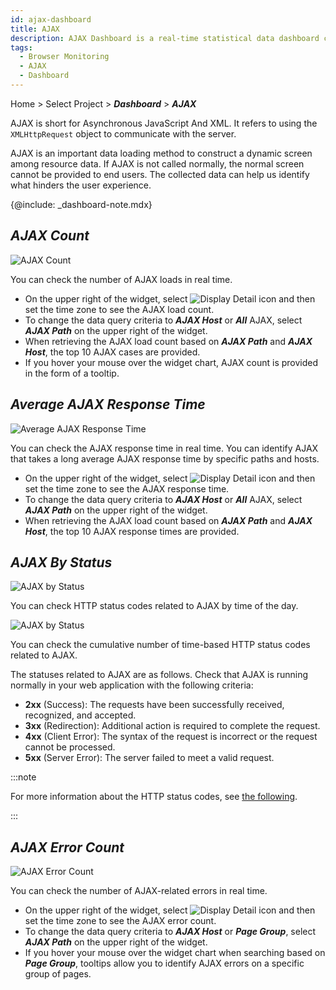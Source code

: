 ```yaml
---
id: ajax-dashboard
title: AJAX
description: AJAX Dashboard is a real-time statistical data dashboard composed of widgets related to AJAX data.
tags:
  - Browser Monitoring
  - AJAX
  - Dashboard
---
```


Home > Select Project > **_Dashboard_** > **_AJAX_**

AJAX is short for Asynchronous JavaScript And XML. It refers to using the `XMLHttpRequest` object to communicate with the server. 

AJAX is an important data loading method to construct a dynamic screen among resource data. If AJAX is not called normally, the normal screen cannot be provided to end users. The collected data can help us identify what hinders the user experience.

{@include: _dashboard-note.mdx}

## **_AJAX Count_**

![AJAX Count](/img/rum-ajax-count.png)

You can check the number of AJAX loads in real time.

-   On the upper right of the widget, select ![Display Detail icon](/img/ico-detail-mode.svg) and then set the time zone to see the AJAX load count. 
-   To change the data query criteria to **_AJAX Host_** or **_All_** AJAX, select **_AJAX Path_** on the upper right of the widget.
-   When retrieving the AJAX load count based on **_AJAX Path_** and **_AJAX Host_**, the top 10 AJAX cases are provided.
-   If you hover your mouse over the widget chart, AJAX count is provided in the form of a tooltip.

## **_Average AJAX Response Time_**

![Average AJAX Response Time](/img/rum-ajax-response-time.png)

You can check the AJAX response time in real time. You can identify AJAX that takes a long average AJAX response time by specific paths and hosts.

-   On the upper right of the widget, select ![Display Detail icon](/img/ico-detail-mode.svg) and then set the time zone to see the AJAX response time. 
-   To change the data query criteria to **_AJAX Host_** or **_All_** AJAX, select **_AJAX Path_** on the upper right of the widget.
-   When retrieving the AJAX load count based on **_AJAX Path_** and **_AJAX Host_**, the top 10 AJAX response times are provided.

## **_AJAX By Status_**

![AJAX by Status](/img/rum-ajax-status.png)

You can check HTTP status codes related to AJAX by time of the day.

![AJAX by Status](/img/rum-ajax-status-count.png)

You can check the cumulative number of time-based HTTP status codes related to AJAX.

The statuses related to AJAX are as follows. Check that AJAX is running normally in your web application with the following criteria:

-   **2xx** (Success): The requests have been successfully received, recognized, and accepted.
-   **3xx** (Redirection): Additional action is required to complete the request.
-   **4xx** (Client Error): The syntax of the request is incorrect or the request cannot be processed.
-   **5xx** (Server Error): The server failed to meet a valid request.

:::note

For more information about the HTTP status codes, see [the following](https://www.whatap.io/ko/blog/40).

:::

## **_AJAX Error Count_**

![AJAX Error Count](/img/rum-ajax-error-count.png)

You can check the number of AJAX-related errors in real time.

-   On the upper right of the widget, select ![Display Detail icon](/img/ico-detail-mode.svg) and then set the time zone to see the AJAX error count. 
-   To change the data query criteria to **_AJAX Host_** or **_Page Group_**, select **_AJAX Path_** on the upper right of the widget.
-   If you hover your mouse over the widget chart when searching based on **_Page Group_**, tooltips allow you to identify AJAX errors on a specific group of pages.
